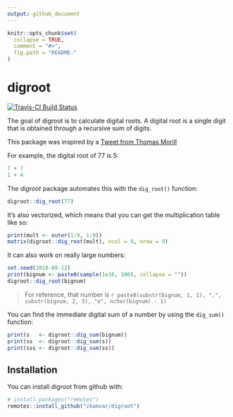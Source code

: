 ```yaml
---
output: github_document
---
```


<!-- README.md is generated from README.Rmd. Please edit that file -->

```r
knitr::opts_chunk$set(
  collapse = TRUE,
  comment = "#>",
  fig.path = "README-"
)
```

# digroot

[![Travis-CI Build Status](https://travis-ci.org/zkamvar/digroot.svg?branch=master)](https://travis-ci.org/zkamvar/digroot)

The goal of digroot is to calculate digital roots. A digital root is a single
digit that is obtained through a recursive sum of digits.

This package was inspired by a [Tweet from Thomas Morill](https://twitter.com/tsmorrill/status/1028108510746226688)

For example, the digital root of 77 is 5:

```r
7 + 7
1 + 4
```

The *digroot* package automates this with the `dig_root()` function:

```r
digroot::dig_root(77)
```

It's also vectorized, which means that you can get the multiplication
table like so:

```r
print(mult <- outer(1:9, 1:9))
matrix(digroot::dig_root(mult), ncol = 9, nrow = 9)
```

It can also work on really large numbers:

```r
set.seed(2018-08-12)
print(bignum <- paste0(sample(1e10, 100), collapse = ""))
digroot::dig_root(bignum)
```

> For reference, that number is `r paste0(substr(bignum, 1, 1), ".", substr(bignum, 2, 3), "e", nchar(bignum) - 1)`

You can find the immediate digital sum of a number by using the `dig_sum()`
function:

```r
print(s   <- digroot::dig_sum(bignum))
print(ss  <- digroot::dig_sum(s))
print(sss <- digroot::dig_sum(ss))
```

## Installation

You can install digroot from github with:

```r
# install.packages("remotes")
remotes::install_github("zkamvar/digroot")
```

